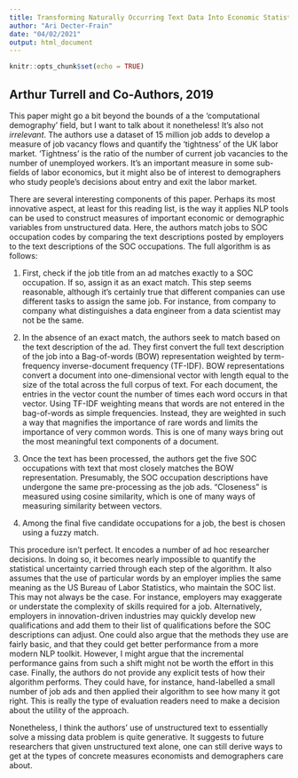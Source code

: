 ```yaml
---
title: Transforming Naturally Occurring Text Data Into Economic Statistics - The Case of Online Job Vacancy Postings
author: "Ari Decter-Frain"
date: "04/02/2021"
output: html_document
---
```


```r
knitr::opts_chunk$set(echo = TRUE)
```

## Arthur Turrell and Co-Authors, 2019

This paper might go a bit beyond the bounds of a the 'computational demography' field, but I want to talk about it nonetheless! It's also not *irrelevant*. The authors use a dataset of 15 million job adds to develop a measure of job vacancy flows and quantify the 'tightness' of the UK labor market. 'Tightness' is the ratio of the number of current job vacancies to the number of unemployed workers. It's an important measure in some sub-fields of labor economics, but it might also be of interest to demographers who study people's decisions about entry and exit the labor market.

There are several interesting components of this paper. Perhaps its most innovative aspect, at least for this reading list, is the way it applies NLP tools can be used to construct measures of important economic or demographic variables from unstructured data. Here, the authors match jobs to SOC occupation codes by comparing the text descriptions posted by employers to the text descriptions of the SOC occupations. The full algorithm is as follows:

1. First, check if the job title from an ad matches exactly to a SOC occupation. If so, assign it as an exact match. This step seems reasonable, although it's certainly true that different companies can use different tasks to assign the same job. For instance, from company to company what distinguishes a data engineer from a data scientist may not be the same. 

2. In the absence of an exact match, the authors seek to match based on the text description of the ad. They first convert the full text description of the job into a Bag-of-words (BOW) representation weighted by term-frequency inverse-document frequency (TF-IDF). BOW representations convert a document into one-dimensional vector with length equal to the size of the total across the full corpus of text. For each document, the entries in the vector count the number of times each word occurs in that vector. Using TF-IDF weighting means that words are not entered in the bag-of-words as simple frequencies. Instead, they are weighted in such a way that magnifies the importance of rare words and limits the importance of very common words. This is one of many ways bring out the most meaningful text components of a document.

3. Once the text has been processed, the authors get the five SOC occupations with text that most closely matches the BOW representation. Presumably, the SOC occupation descriptions have undergone the same pre-processing as the job ads. "Closeness" is measured using cosine similarity, which is one of many ways of measuring similarity between vectors.

4. Among the final five candidate occupations for a job, the best is chosen using a fuzzy match. 

This procedure isn't perfect. It encodes a number of ad hoc researcher decisions. In doing so, it becomes nearly impossible to quantify the statistical uncertainty carried through each step of the algorithm. It also assumes that the use of particular words by an employer implies the same meaning as the US Bureau of Labor Statistics, who maintain the SOC list. This may not always be the case. For instance, employers may exaggerate or understate the complexity of skills required for a job. Alternatively, employers in innovation-driven industries may quickly develop new qualifications and add them to their list of qualifications before the SOC descriptions can adjust. One could also argue that the methods they use are fairly basic, and that they could get better performance from a more modern NLP toolkit. However, I might argue that the incremental performance gains from such a shift might not be worth the effort in this case. Finally, the authors do not provide any explicit tests of how their algorithm performs. They could have, for instance, hand-labelled a small number of job ads and then applied their algorithm to see how many it got right. This is really the type of evaluation readers need to make a decision about the utility of the approach. 

Nonetheless, I think the authors' use of unstructured text to essentially solve a missing data problem is quite generative. It suggests to future researchers that given unstructured text alone, one can still derive ways to get at the types of concrete measures economists and demographers care about.